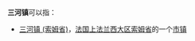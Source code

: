 '''三河镇'''可以指：
{{PRC admin/disambig|23/12/02/108/000|32/08/29/106/000|34/01/23/101/000|43/02/25/104/000|44/14/22/105/000|50/02/40/112/000|51/13/24/114/000|62/12/02/108/000}}

* [[三河镇_(索姆省)|三河镇 (索姆省)]]，[[法国|法国]][[上法兰西大区|上法兰西大区]][[索姆省|索姆省]]的一个[[市镇_(法国)|市镇]]
{{disambig|cat=三字中国镇名消歧义}}